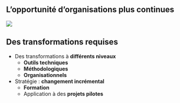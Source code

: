 ## L'opportunité d'organisations plus continues

![](../img/mlops_lifecycle_complete.png){fig-align="center"}

## Des transformations requises

- Des transformations à [**différents niveaux**]{.orange}
    - [**Outils techniques**]{.blue2}
    - [**Méthodologiques**]{.blue2}
    - [**Organisationnels**]{.blue2}

- Stratégie : [**changement incrémental**]{.orange}
    - [**Formation**]{.blue2}
    - Application à des [**projets pilotes**]{.blue2}